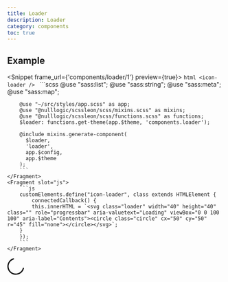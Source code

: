 ```yaml
---
title: Loader
description: Loader
category: components
toc: true
---
```



## Example

<Snippet frame_url={'components/loader/1'} preview={true}>
    <Fragment slot="html">
        ```html
        <icon-loader />
        ```
    </Fragment>
    <Fragment slot="scss">
        ```scss
        @use "sass:list";
        @use "sass:string";
        @use "sass:meta";
        @use "sass:map";

        @use "~/src/styles/app.scss" as app;
        @use "@nulllogic/scssleon/scss/mixins.scss" as mixins;
        @use "@nulllogic/scssleon/scss/functions.scss" as functions;
        $loader: functions.get-theme(app.$theme, 'components.loader');

        @include mixins.generate-component(
          $loader,
          'loader',
          app.$config,
          app.$theme
        );
        ```
    </Fragment>
    <Fragment slot="js">
        ```js
        customElements.define("icon-loader", class extends HTMLElement {
            connectedCallback() {
            this.innerHTML = `<svg class="loader" width="40" height="40" class="" role="progressbar" aria-valuetext="Loading" viewBox="0 0 100 100" aria-label="Contents"><circle class="circle" cx="50" cy="50" r="45" fill="none"></circle></svg>`;
        }
        });
        ```
    </Fragment>
</Snippet>

<svg width="40" height="40" viewBox="0 0 44 44" xmlns="http://www.w3.org/2000/svg"><path
    d="M15.542 1.487A21.507 21.507 0 00.5 22c0 11.874 9.626 21.5 21.5 21.5 9.847 0 18.364-6.675 20.809-16.072a1.5 1.5 0 00-2.904-.756C37.803 34.755 30.473 40.5 22 40.5 11.783 40.5 3.5 32.217 3.5 22c0-8.137 5.3-15.247 12.942-17.65a1.5 1.5 0 10-.9-2.863z"></path></svg>
